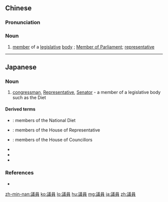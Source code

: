 {{also|议员}}
==Chinese==
{{zh-forms|s=议员}}

===Pronunciation===
{{zh-pron
|m=yìyuán
|c=ji5 jyun4
|h=pfs=ngi-yèn
|mn=qz,tw,xm,zz:gī-oân/twv:gī-goân
|cat=n
}}

===Noun===
{{zh-noun}}

# [[member]] of a [[legislative]] [[body]] {{gloss|legislature, parliament, congress, etc.}}; [[Member of Parliament]]; [[representative]]

{{zh-cat|Advanced}}

----

==Japanese==
{{ja-kanjitab|ぎ|いん|yomi=on}}

===Noun===
{{ja-noun|ぎ.いん}}

# {{lb|ja|politics|sort=きいん'}} [[congressman]], [[representative|Representative]], [[Senator]] - a member of a legislative body such as the Diet

====Derived terms====
* {{ja-r|国会議員|こっかい ぎ.いん}}: members of the National Diet
* {{ja-r|衆議院議員|しゅうぎ.いん ぎ.いん}}: members of the House of Representative
* {{ja-r|参議院議員|さんぎ.いん ぎ.いん}}: members of the House of Councillors
* {{ja-r|都議会議員|とぎかい ぎ.いん}}
* {{ja-r|県会議員|けんかい ぎ.いん}}
* {{ja-r|市会議員|しかい ぎ.いん}}

===References===
* {{R:Shogakukan}}

[[zh-min-nan:議員]]
[[ko:議員]]
[[lo:議員]]
[[hu:議員]]
[[mg:議員]]
[[ja:議員]]
[[zh:議員]]